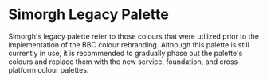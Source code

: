 
<Meta title="docs/ux/colors/legacy" />

# Simorgh Legacy Palette

Simorgh's legacy palette refer to those colours that were utilized prior to the implementation of the BBC colour rebranding. Although this palette is still currently in use, it is recommended to gradually phase out the palette's colours and replace them with the new service, foundation, and cross-platform colour palettes.

<ThemeProvider service="news">
  <ColorList Colors={LEGACY} />
</ThemeProvider>
